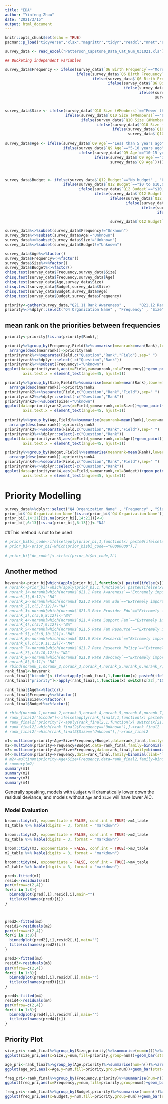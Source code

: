 ```yaml
---
title: "EDA"
author: "Yinfeng Zhou"
date: "2021/3/15"
output: html_document
---
```


```r
knitr::opts_chunk$set(echo = TRUE)
pacman::p_load("tidyverse","xlsx","magrittr","tidyr","readxl","nnet","arm","kableExtra","broom","caret","car")
```

```r
survey_data <- read_excel("Patterson_Capstone_Data_Cat_Num_031021.xls")
```

```r
## Bucketing independent variables

survey_data$Frequency <- ifelse(survey_data$`Q6 Birth Frequency`=="More common than 1 in 2,000 births", "rare",
                                ifelse(survey_data$`Q6 Birth Frequency`=="1 in 2,000-50,000 births", "rare",
                                       ifelse(survey_data$`Q6 Birth Frequency`=="1 in 50,000-200,000 births", "rare",
                                              ifelse(survey_data$`Q6 Birth Frequency`=="1 in 200,000-500,000 births", "ultra-rare",
                                                     ifelse(survey_data$`Q6 Birth Frequency`=="1 in 500,000-1,000,000 births", "ultra-rare",
                                                            ifelse(survey_data$`Q6 Birth Frequency`=="Fewer than 1 in 1,000,000 births", "ultra-rare",
                                                                   survey_data$`Q6 Birth Frequency`))))))


survey_data$Size <- ifelse(survey_data$`Q10 Size (#Members)`=="Fewer than 60", "small",
                           ifelse(survey_data$`Q10 Size (#Members)`=="60-300", "small",
                                  ifelse(survey_data$`Q10 Size (#Members)`=="300-1,000", "medium",
                                         ifelse(survey_data$`Q10 Size (#Members)`=="1,000-10,000", "large",
                                                ifelse(survey_data$`Q10 Size (#Members)`=="More than 10,000", "large",
                                                       survey_data$`Q10 Size (#Members)`)))))

survey_data$Age <- ifelse(survey_data$`Q9 Age`=="Less than 5 years ago", "younger",
                          ifelse(survey_data$`Q9 Age`=="5-10 years ago", "younger",
                                 ifelse(survey_data$`Q9 Age`=="10-15 years ago", "older",
                                        ifelse(survey_data$`Q9 Age`=="15+ years ago", "older",
                                               survey_data$`Q9 Age`))))



survey_data$Budget <- ifelse(survey_data$`Q12 Budget`=="No budget" , "Lowest" ,
                          ifelse(survey_data$`Q12 Budget`=="$0 to $10,000" , "Lowest" ,
                                 ifelse(survey_data$`Q12 Budget`=="$10,000 to $50,000" ,  "Medium-Low" ,
                                        ifelse(survey_data$`Q12 Budget`=="$50,000 to $100,000", "Medium-Low",
                                               ifelse(survey_data$`Q12 Budget`=="$100,000 to $200,000", "Medium-High",
                                                      ifelse(survey_data$`Q12 Budget`=="$200,000 to $500,000", "Medium-High",
                                                             ifelse(survey_data$`Q12 Budget`=="$500,000 to $1,000,000", "Highest",
                                                                    ifelse(survey_data$`Q12 Budget`=="Over $1,000,000", "Highest",
                                               
                                               survey_data$`Q12 Budget`))))))))
```
```r
survey_data%<>%subset(survey_data$Frequency!="Unknown")
survey_data%<>%subset(survey_data$Age!="Unknown")
survey_data%<>%subset(survey_data$Size!="Unknown")
survey_data%<>%subset(survey_data$Budget!="Unknown")
```
```R
survey_data$Age%<>%factor()
survey_data$Frequency%<>%factor()
survey_data$Size%<>%factor()
survey_data$Budget%<>%factor()
chisq.test(survey_data$Frequency,survey_data$Size)
chisq.test(survey_data$Frequency,survey_data$Age)
chisq.test(survey_data$Age,survey_data$Size)
chisq.test(survey_data$Budget,survey_data$Size)
chisq.test(survey_data$Budget,survey_data$Age)
chisq.test(survey_data$Budget,survey_data$Frequency)

```

```r
priority<-gather(survey_data,"Q21.11 Rank Awareness" ,      "Q21.12 Rank Fam Edu",         "Q21.13 Rank Provider Edu"  ,  "Q21.14 Rank Support Fam" ,    "Q21.15 Rank Resource" ,       "Q21.16 Rank Research",key="Field",value="Rank")
priority%<>%dplyr::select("Q4 Organization Name" , "Frequency" , "Size","Age"  ,  "Field"  ,  "Rank","Budget")
```

## mean rank on the priorities between frequencies
```r
priority<-priority[!is.na(priority$Rank),]

```

```r
priority%>%group_by(Frequency,Field)%>%summarise(meanrank=mean(Rank),lower=meanrank-sd(Rank)/sqrt(n()),upper=meanrank+sd(Rank)/sqrt(n()))%>%
  arrange(desc(meanrank))->priorityrank
priorityrank%<>%separate(Field,c("Question","Rank","Field"),sep=" ")
priorityrank%<>%dplyr::select(-c("Question","Rank"))
priorityrank%<>%subset(Frequency!="Unknown")
ggplot(data=priorityrank,aes(x=Field,y=meanrank,col=Frequency))+geom_point()+geom_pointrange(aes(ymin=lower,ymax=upper))+ggtitle("Mean  rank over Frequency")+theme(text = element_text(size=15),
        axis.text.x = element_text(angle=45, hjust=1)) 

```


```r
priority%>%group_by(Size,Field)%>%summarise(meanrank=mean(Rank),lower=meanrank-sd(Rank)/sqrt(n()),upper=meanrank+sd(Rank)/sqrt(n()))%>%
  arrange(desc(meanrank))->priorityrank2
priorityrank2%<>%separate(Field,c("Question","Rank","Field"),sep=" ")
priorityrank2%<>%dplyr::select(-c("Question","Rank"))
priorityrank2%<>%subset(Size!="Unknown")
ggplot(data=priorityrank2,aes(x=Field,y=meanrank,col=Size))+geom_point()+geom_pointrange(aes(ymin=lower,ymax=upper))+ggtitle("Mean  rank over Size")+theme(text = element_text(size=15),
        axis.text.x = element_text(angle=45, hjust=1)) 
```

```r
priority%>%group_by(Age,Field)%>%summarise(meanrank=mean(Rank),lower=meanrank-sd(Rank)/sqrt(n()),upper=meanrank+sd(Rank)/sqrt(n()))%>%
  arrange(desc(meanrank))->priorityrank3
priorityrank3%<>%separate(Field,c("Question","Rank","Field"),sep=" ")
priorityrank3%<>%dplyr::select(-c("Question","Rank"))
ggplot(data=priorityrank3,aes(x=Field,y=meanrank,col=Age))+geom_point()+geom_pointrange(aes(ymin=lower,ymax=upper))+ggtitle("Mean  rank over Age")+theme(text = element_text(size=15),
        axis.text.x = element_text(angle=45, hjust=1)) 
```
```r
priority%>%group_by(Budget,Field)%>%summarise(meanrank=mean(Rank),lower=meanrank-sd(Rank)/sqrt(n()),upper=meanrank+sd(Rank)/sqrt(n()))%>%
  arrange(desc(meanrank))->priorityrank4
priorityrank4%<>%separate(Field,c("Question","Rank","Field"),sep=" ")
priorityrank4%<>%dplyr::select(-c("Question","Rank"))
ggplot(data=priorityrank4,aes(x=Field,y=meanrank,col=Budget))+geom_point()+geom_pointrange(aes(ymin=lower,ymax=upper))+ggtitle("Mean  rank over Budget")+theme(text = element_text(size=15),
        axis.text.x = element_text(angle=45, hjust=1)) 
```

# Priority Modelling
```r
survey_data%>%dplyr::select("Q4 Organization Name" , "Frequency" , "Size","Age" ,"Budget",c(31:46))->prior_bi
prior_bi$`Q4 Organization Name`[is.na(prior_bi$`Q4 Organization Name`)]<-"Anonymous"
prior_bi[,14:21][is.na(prior_bi[,14:21])]<-0
prior_bi[,6:13][is.na(prior_bi[,6:13])]<-"NA"
```

##This method is not to be used
```r
# prior_bi$bi_code<-ifelse(apply(prior_bi,1,function(x) paste0(ifelse(x[13:20]==1,1,0),collapse=""))=="00000000",apply(prior_bi,1,function(x) paste0(ifelse(x[5:12]=="Extremely important",1,0),collapse="")),apply(prior_bi,1,function(x) paste0(ifelse(x[13:20]==1,1,0),collapse="")))
# prior_bi<-prior_bi[-which(prior_bi$bi_code=="00000000"),]
```

```r
# prior_bi["de_code"]<-strtoi(prior_bi$bi_code,2L)
```

## Another method
```r
haverank<-prior_bi[which(apply(prior_bi,1,function(x) paste0(ifelse(x[14:21]==1,1,0),collapse=""))!="00000000"),]
# norank<-prior_bi[-which(apply(prior_bi,1,function(x) paste0(ifelse(x[13:20]==1,1,0),collapse=""))!="00000000"),]
# norank_1<-norank[which(norank$`Q21.1 Rate Awareness`=="Extremely important"),]
# norank_1[,6:12]<-"NA"
# norank_2<-norank[which(norank$`Q21.2 Rate Fam Edu`=="Extremely important"),]
# norank_2[,c(5,7:12)]<-"NA"
# norank_3<-norank[which(norank$`Q21.3 Rate Provider Edu`=="Extremely important"),]
# norank_3[,c(5,6,8:12)]<-"NA"
# norank_4<-norank[which(norank$`Q21.4 Rate Support Fam`=="Extremely important"),]
# norank_4[,c(5:7,9:12)]<-"NA"
# norank_5<-norank[which(norank$`Q21.5 Rate Fam Resource`=="Extremely important"),]
# norank_5[,c(5:8,10:12)]<-"NA"
# norank_6<-norank[which(norank$`Q21.6 Rate Research`=="Extremely important"),]
# norank_6[,c(5:9,11:12)]<-"NA"
# norank_7<-norank[which(norank$`Q21.7 Rate Research Policy`=="Extremely important"),]
# norank_7[,c(5:10,12)]<-"NA"
# norank_8<-norank[which(norank$`Q21.8 Rate Advocacy`=="Extremely important"),]
# norank_8[,5:11]<-"NA"
# rbind(norank_1,norank_2,norank_3,norank_4,norank_5,norank_6,norank_7,norank_8,haverank)->rank_final
rank_final<-haverank
rank_final["bicode"]<-ifelse(apply(rank_final,1,function(x) paste0(ifelse(x[14:21]==1,1,0),collapse=""))=="00000000",apply(rank_final,1,function(x) paste0(ifelse(x[6:13]=="Extremely important",1,0),collapse="")),apply(rank_final,1,function(x) paste0(ifelse(x[14:21]==1,1,0),collapse="")))
rank_final["priority"]<-apply(rank_final,1,function(x) switch(x[22],"10000000"="Awareness","01000000"="Fam Edu","00100000"="Provide Edu","00010000"="Support Fam","00001000"="Fam Resource","00000100"="Research","00000010"="Research Policy","00000001"="Advocacy"))

rank_final$Age%<>%factor()
rank_final$Frequency%<>%factor()
rank_final$Size%<>%factor()
rank_final$Budget%<>%factor()
```



```R
# rbind(norank_1,norank_2,norank_3,norank_4,norank_5,norank_6,norank_7,norank_8,haverank)->rank_final2
# rank_final2["bicode"]<-ifelse(apply(rank_final2,1,function(x) paste0(ifelse(x[13:20]==1,1,0),collapse=""))=="00000000",apply(rank_final2,1,function(x) paste0(ifelse(x[5:12]=="Extremely important",1,0),collapse="")),apply(rank_final2,1,function(x) paste0(ifelse(x[13:20]==1,1,0),collapse="")))
# rank_final2["priority"]<-apply(rank_final2,1,function(x) switch(x[21],"10000000"="Awareness","01000000"="Fam Edu","00100000"="Provide Edu","00010000"="Support Fam","00001000"="Fam Resource","00000100"="Research","00000010"="Research Policy","00000001"="Advocacy"))
# rank_final2[-which(rank_final2$Frequency=="Unknown"),]->rank_final2
# rank_final2[-which(rank_final2$Size=="Unknown"),]->rank_final2
```
```r
m1<-multinom(priority~Age+Size+Frequency+Budget,data=rank_final,family=binomial(link="logit"))
m2<-multinom(priority~Frequency+Budget,data=rank_final,family=binomial(link="logit"))
m3<-multinom(priority~Age+Size+Frequency,data=rank_final,family=binomial(link="logit"))
m4<-multinom(priority~Frequency,data=rank_final,family=binomial(link="logit"))
# m2<-multinom(priority~Age+Size+Frequency,data=rank_final2,family=binomial(link="logit"))
# summary(m2)
summary(m1)
summary(m2)
summary(m3)
summary(m4)
```
Generally speaking, models with `Budget` will dramatically lower down the residual deviance, and models without `Age` and `Size` will have lower AIC.

### Model Evaluation
```r
broom::tidy(m1, exponentiate = FALSE, conf.int = TRUE)->m1_table
m1_table %>% kable(digits = 3, format = "markdown")

broom::tidy(m2, exponentiate = FALSE, conf.int = TRUE)->m2_table
m2_table %>% kable(digits = 3, format = "markdown")

broom::tidy(m3, exponentiate = FALSE, conf.int = TRUE)->m3_table
m2_table %>% kable(digits = 3, format = "markdown")

broom::tidy(m4, exponentiate = FALSE, conf.int = TRUE)->m4_table
m2_table %>% kable(digits = 3, format = "markdown")

pred<-fitted(m1)
resid<-residuals(m1)
par(mfrow=c(2,4))
for(i in 1:8){
  binnedplot(pred[,i],resid[,i],main="")
  title(colnames(pred)[i])
}



pred2<-fitted(m2)
resid2<-residuals(m2)
par(mfrow=c(2,4))
for(i in 1:8){
  binnedplot(pred2[,i],resid2[,i],main="")
  title(colnames(pred2)[i])
}

pred3<-fitted(m3)
resid3<-residuals(m3)
par(mfrow=c(2,4))
for(i in 1:8){
  binnedplot(pred3[,i],resid3[,i],main="")
  title(colnames(pred3)[i])
}

pred4<-fitted(m4)
resid4<-residuals(m4)
par(mfrow=c(2,4))
for(i in 1:8){
  binnedplot(pred4[,i],resid4[,i],main="")
  title(colnames(pred4)[i])
}

```


## Priority Plot
```r
size_pri<-rank_final%>%group_by(Size,priority)%>%summarise(num=n())%>%arrange(desc(num),.by_group=TRUE)
ggplot(size_pri,aes(x=Size,y=num,fill=priority,group=num))+geom_bar(stat="identity",position="dodge")+ggtitle("#1 Priority of different sizes")+geom_text(aes(label=num),position=position_dodge(.9))
```

```r
age_pri<-rank_final%>%group_by(Age,priority)%>%summarise(num=n())%>%arrange(desc(num),.by_group=TRUE)
ggplot(age_pri,aes(x=Age,y=num,fill=priority,group=num))+geom_bar(stat="identity",position="dodge")+ggtitle("#1 Priority of different ages")+geom_text(aes(label=num),position=position_dodge(.9))
```

```r
freq_pri<-rank_final%>%group_by(Frequency,priority)%>%summarise(num=n())%>%arrange(desc(num),.by_group=TRUE)
ggplot(freq_pri,aes(x=Frequency,y=num,fill=priority,group=num))+geom_bar(stat="identity",position="dodge")+ggtitle("#1 Priority of different frequencies")+geom_text(aes(label=num),position=position_dodge(.9))
```

```r
freq_pri<-rank_final%>%group_by(Budget,priority)%>%summarise(num=n())%>%arrange(desc(num),.by_group=TRUE)
ggplot(freq_pri,aes(x=Budget,y=num,fill=priority,group=num))+geom_bar(stat="identity",position="dodge")+ggtitle("#1 Priority of different budgets")+geom_text(aes(label=num),position=position_dodge(.9))
```